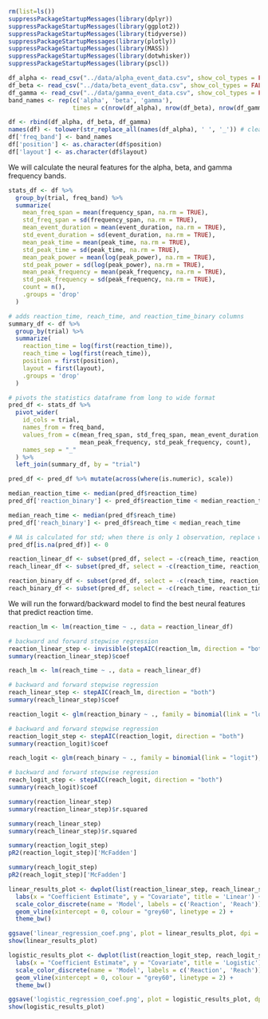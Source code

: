 ```r
rm(list=ls())
suppressPackageStartupMessages(library(dplyr))
suppressPackageStartupMessages(library(ggplot2))
suppressPackageStartupMessages(library(tidyverse))
suppressPackageStartupMessages(library(plotly))
suppressPackageStartupMessages(library(MASS))
suppressPackageStartupMessages(library(dotwhisker))
suppressPackageStartupMessages(library(pscl))

df_alpha <- read_csv("../data/alpha_event_data.csv", show_col_types = FALSE)
df_beta <- read_csv("../data/beta_event_data.csv", show_col_types = FALSE)
df_gamma <- read_csv("../data/gamma_event_data.csv", show_col_types = FALSE)
band_names <- rep(c('alpha', 'beta', 'gamma'),
                  times = c(nrow(df_alpha), nrow(df_beta), nrow(df_gamma)))

df <- rbind(df_alpha, df_beta, df_gamma)
names(df) <- tolower(str_replace_all(names(df_alpha), ' ', '_')) # clean names
df['freq_band'] <- band_names
df['position'] <- as.character(df$position)
df['layout'] <- as.character(df$layout)
```

We will calculate the neural features for the alpha, beta, and gamma frequency bands.

```r
stats_df <- df %>%
  group_by(trial, freq_band) %>%
  summarize(
    mean_freq_span = mean(frequency_span, na.rm = TRUE),
    std_freq_span = sd(frequency_span, na.rm = TRUE),
    mean_event_duration = mean(event_duration, na.rm = TRUE),
    std_event_duration = sd(event_duration, na.rm = TRUE),
    mean_peak_time = mean(peak_time, na.rm = TRUE),
    std_peak_time = sd(peak_time, na.rm = TRUE),
    mean_peak_power = mean(log(peak_power), na.rm = TRUE),
    std_peak_power = sd(log(peak_power), na.rm = TRUE),
    mean_peak_frequency = mean(peak_frequency, na.rm = TRUE),
    std_peak_frequency = sd(peak_frequency, na.rm = TRUE),
    count = n(),
    .groups = 'drop'
  ) 

# adds reaction_time, reach_time, and reaction_time_binary columns
summary_df <- df %>%
  group_by(trial) %>%
  summarize(
    reaction_time = log(first(reaction_time)),
    reach_time = log(first(reach_time)),
    position = first(position),
    layout = first(layout),
    .groups = 'drop'
  )

# pivots the statistics dataframe from long to wide format
pred_df <- stats_df %>%
  pivot_wider(
    id_cols = trial,
    names_from = freq_band,
    values_from = c(mean_freq_span, std_freq_span, mean_event_duration, std_event_duration, mean_peak_time, std_peak_time, mean_peak_power, std_peak_power,
                    mean_peak_frequency, std_peak_frequency, count),
    names_sep = "_"
  ) %>%
  left_join(summary_df, by = "trial")

pred_df <- pred_df %>% mutate(across(where(is.numeric), scale))

median_reaction_time <- median(pred_df$reaction_time)
pred_df['reaction_binary'] <- pred_df$reaction_time < median_reaction_time

median_reach_time <- median(pred_df$reach_time)
pred_df['reach_binary'] <- pred_df$reach_time < median_reach_time

# NA is calculated for std; when there is only 1 observation, replace with zero
pred_df[is.na(pred_df)] <- 0

reaction_linear_df <- subset(pred_df, select = -c(reach_time, reaction_binary, reach_binary))
reach_linear_df <- subset(pred_df, select = -c(reaction_time, reaction_binary, reach_binary))

reaction_binary_df <- subset(pred_df, select = -c(reach_time, reaction_time, reach_binary))
reach_binary_df <- subset(pred_df, select = -c(reach_time, reaction_time, reaction_binary))
```

We will run the forward/backward model to find the best neural features that predict reaction time.

```r
reaction_lm <- lm(reaction_time ~ ., data = reaction_linear_df)

# backward and forward stepwise regression
reaction_linear_step <- invisible(stepAIC(reaction_lm, direction = "both"))
summary(reaction_linear_step)$coef
```

```r
reach_lm <- lm(reach_time ~ ., data = reach_linear_df)

# backward and forward stepwise regression
reach_linear_step <- stepAIC(reach_lm, direction = "both")
summary(reach_linear_step)$coef
```

```r
reaction_logit <- glm(reaction_binary ~ ., family = binomial(link = "logit"), data = reaction_binary_df)

# backward and forward stepwise regression
reaction_logit_step <- stepAIC(reaction_logit, direction = "both")
summary(reaction_logit)$coef
```

```r
reach_logit <- glm(reach_binary ~ ., family = binomial(link = "logit"), data = reach_binary_df)

# backward and forward stepwise regression
reach_logit_step <- stepAIC(reach_logit, direction = "both")
summary(reach_logit)$coef
```

```r
summary(reaction_linear_step)
summary(reaction_linear_step)$r.squared
```

```r
summary(reach_linear_step)
summary(reach_linear_step)$r.squared
```

```r
summary(reaction_logit_step)
pR2(reaction_logit_step)['McFadden']
```

```r
summary(reach_logit_step)
pR2(reach_logit_step)['McFadden']
```

```r
linear_results_plot <- dwplot(list(reaction_linear_step, reach_linear_step), ci = 0.90) + 
  labs(x = "Coefficient Estimate", y = "Covariate", title = 'Linear') + 
  scale_color_discrete(name = 'Model', labels = c('Reaction', 'Reach')) + 
  geom_vline(xintercept = 0, colour = "grey60", linetype = 2) + 
  theme_bw()

ggsave('linear_regression_coef.png', plot = linear_results_plot, dpi = 800, height = 4, width = 7)
show(linear_results_plot)
```

```r
logistic_results_plot <- dwplot(list(reaction_logit_step, reach_logit_step), ci = 0.90) + 
  labs(x = "Coefficient Estimate", y = "Covariate", title = 'Logistic') + 
  scale_color_discrete(name = 'Model', labels = c('Reaction', 'Reach')) + 
  geom_vline(xintercept = 0, colour = "grey60", linetype = 2) + 
  theme_bw()

ggsave('logistic_regression_coef.png', plot = logistic_results_plot, dpi = 800, height = 4, width = 7)
show(logistic_results_plot)
```